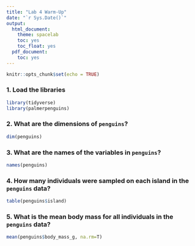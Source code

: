 ```yaml
---
title: "Lab 4 Warm-Up"
date: "`r Sys.Date()`"
output:
  html_document:
    theme: spacelab
    toc: yes
    toc_float: yes
  pdf_document:
    toc: yes
---
```


```r
knitr::opts_chunk$set(echo = TRUE)
```

### 1. Load the libraries
```r
library(tidyverse)
library(palmerpenguins)
```

### 2. What are the dimensions of `penguins`?
```r
dim(penguins)
```

### 3. What are the names of the variables in `penguins`?
```r
names(penguins)
```

### 4. How many individuals were sampled on each island in the `penguins` data?
```r
table(penguins$island)
```

### 5. What is the mean body mass for all individuals in the `penguins` data?
```r
mean(penguins$body_mass_g, na.rm=T)
```